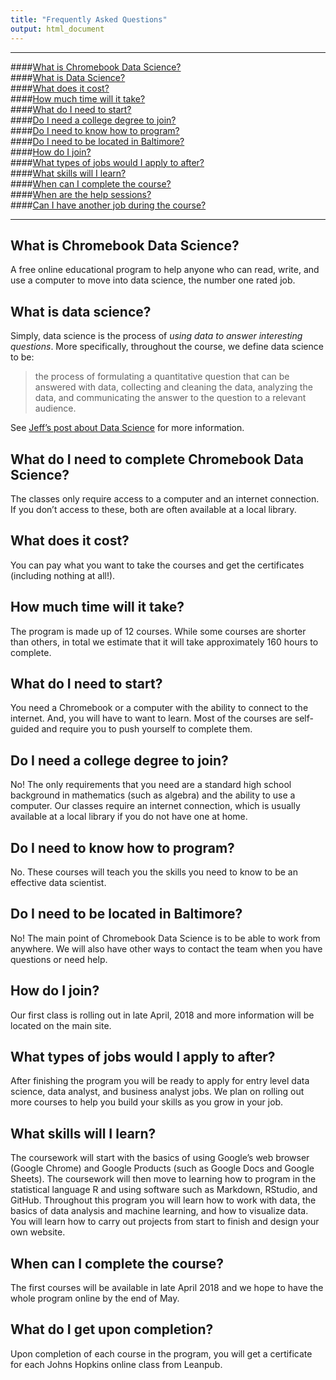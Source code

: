 ```yaml
---
title: "Frequently Asked Questions"
output: html_document
---
```


-----

####[What is Chromebook Data Science?](#what-is-chromebook-data-science)  
####[What is Data Science?](#what-is-data-science)  
####[What does it cost?](#what-does-it-cost)  
####[How much time will it take?](#how-much-time-will-it-take)  
####[What do I need to start?](#what-do-i-need-to-start)  
####[Do I need a college degree to join?](#do-i-need-a-college-degree-to-join)  
####[Do I need to know how to program?](#do-i-need-to-know-how-to-program)  
####[Do I need to be located in Baltimore?](#do-i-need-to-be-located-in-baltimore)  
####[How do I join?](#how-do-i-join)  
####[What types of jobs would I apply to after?](#what-types-of-jobs-would-i-apply-to-after)  
####[What skills will I learn?](#what-skills-will-i-learn)  
####[When can I complete the course?](#when-can-i-complete-the-course)  
####[When are the help sessions?](#when-are-the-help-sessions)  
####[Can I have another job during the course?](#can-i-have-another-job-during-the-course)  

-----

## What is Chromebook Data Science?

A free online educational program to help anyone who can read, write, and use a computer to move into data science, the number one rated job.


## What is data science?

Simply, data science is the process of *using data to answer interesting questions*. More specifically, throughout the course, we define data science to be:

> the process of formulating a quantitative question that can be answered with data, collecting and cleaning the data, analyzing the data, and communicating the answer to the question to a relevant audience.

See [Jeff's post about Data Science](https://simplystatistics.org/2015/03/17/data-science-done-well-looks-easy-and-that-is-a-big-problem-for-data-scientists/) for more information.

## What do I need to complete Chromebook Data Science?

The classes only require access to a computer and an internet connection. If you don't access to these, both are often available at a local library.

## What does it cost? 

You can pay what you want to take the courses and get the certificates (including nothing at all!). 

## How much time will it take?

The program is made up of 12 courses. While some courses are shorter than others, in total we estimate that it will take approximately 160 hours to complete. 

## What do I need to start?

You need a Chromebook or a computer with the ability to connect to the internet.  And, you will have to want to learn.  Most of the courses are self-guided and require you to push yourself to complete them. 

## Do I need a college degree to join?

No!  The only requirements that you need are a standard high school background in mathematics (such as algebra) and the ability to use a computer.  Our classes require an internet connection, which is usually available at a local library if you do not have one at home.

## Do I need to know how to program?

No. These courses will teach you the skills you need to know to be an effective data scientist.  

## Do I need to be located in Baltimore?

No!  The main point of Chromebook Data Science is to be able to work from anywhere.  We will also have other ways to contact the team when you have questions or need help.

## How do I join?

Our first class is rolling out in late April, 2018 and more information will be located on the main site.

## What types of jobs would I apply to after?

After finishing the program you will be ready to apply for entry level data science, data analyst, and business analyst jobs. We plan on rolling out more courses to help you build your skills as you grow in your job. 

## What skills will I learn?

The coursework will start with the basics of using Google's web browser (Google Chrome) and Google Products (such as Google Docs and Google Sheets). The coursework will then move to learning how to program in the statistical language R and using software such as Markdown, RStudio, and GitHub. Throughout this program you will learn how to work with data, the basics of data analysis and machine learning, and how to visualize data. You will learn how to carry out projects from start to finish and design your own website.

## When can I complete the course?

The first courses will be available in late April 2018 and we hope to have the whole program online by the end of May. 

<!-- ## When are the help sessions?

Details coming soon.


## Can I have another job during the course?

Depending upon the flexibility of your current job, you may be able to have another job while you complete this course. Having another job may slow down your progress, but it is possible to have a job and complete this program. 

-->

## What do I get upon completion?

Upon completion of each course in the program, you will get a certificate for each Johns Hopkins online class from Leanpub.